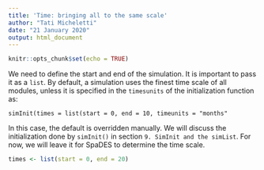 ---
title: 'Time: bringing all to the same scale'
author: "Tati Micheletti"
date: "21 January 2020"
output: html_document
---

```{r setup, include=FALSE}
knitr::opts_chunk$set(echo = TRUE)
```

We need to define the start and end of the simulation. It is important to pass it as a `list`. By default, a simulation uses the finest time scale of all modules, unless it is specified in the `timesunits` of the initialization function as:  

`simInit(times = list(start = 0, end = 10, timeunits = "months"`  

In this case, the default is overridden manually. We will discuss the initialization done by `simInit()` in section `9. SimInit and the simList`. For now, we will leave it for SpaDES to determine the time scale.

```{r time}
times <- list(start = 0, end = 20)
```

